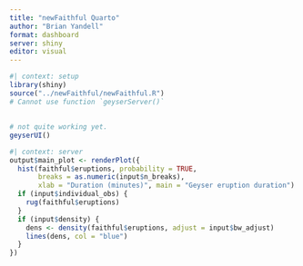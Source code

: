 ```yaml
---
title: "newFaithful Quarto"
author: "Brian Yandell"
format: dashboard
server: shiny
editor: visual
---
```


```r
#| context: setup
library(shiny)
source("../newFaithful/newFaithful.R")
# Cannot use function `geyserServer()`
```

## 

```r
# not quite working yet.
geyserUI()
```

```r
#| context: server
output$main_plot <- renderPlot({
  hist(faithful$eruptions, probability = TRUE,
       breaks = as.numeric(input$n_breaks),
       xlab = "Duration (minutes)", main = "Geyser eruption duration")
  if (input$individual_obs) {
    rug(faithful$eruptions)
  }
  if (input$density) {
    dens <- density(faithful$eruptions, adjust = input$bw_adjust)
    lines(dens, col = "blue")
  }
})
```
